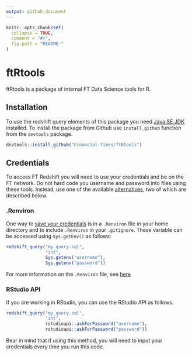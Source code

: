 ```yaml
---
output: github_document
---
```


<!-- README.md is generated from README.Rmd. Please edit that file -->

```r
knitr::opts_chunk$set(
  collapse = TRUE,
  comment = "#>",
  fig.path = "README-"
)
```

# ftRtools
ftRtools is a package of internal FT Data Science tools for R. 

## Installation
To use the redshift query elements of this package you need [Java SE JDK][Java] 
installed. To install the package from Github use ```install_github``` function 
from the ```devtools``` package.

```r
devtools::install_github("Financial-Times/ftRtools")
```

## Credentials
To access FT Redshift you will need to use your credentials and be on the FT 
network. Do not hard code you username and password into files using these 
tools. Instead, use one of the available [alternatives][alternatives], two of
which are described below.

### .Renviron

One way to [save your credentials][credentials] is in a ```.Renviron``` file 
in your home directory and to include ```.Renviron``` in your ```.gitignore```. 
These variable can be accessed using ```Sys.getEnv()``` as follows:

```r
redshift_query("my_query.sql",
               "int",
               Sys.getenv("username"),
               Sys.getenv("password"))
```

For more information on the ```.Renviron``` file, see [here][Renviron]

### RStudio API

If you are working in RStudio, you can use the RStudio API as follows.

```r
redshift_query("my_query.sql",
               "int",
               rstudioapi::askForPassword("username"),
               rstudioapi::askForPassword("password"))
```

Bear in mind that if using this method, you will need to input your credentials
every time you run this code.

[credentials]: http://blog.revolutionanalytics.com/2015/11/how-to-store-and-use-authentication-details-with-r.html

[Java]: http://www.oracle.com/technetwork/java/javase/downloads/jdk8-downloads-2133151.html

[Renviron]: https://csgillespie.github.io/efficientR/r-startup.html#renviron

[alternatives]: https://db.rstudio.com/best-practices/managing-credentials/
